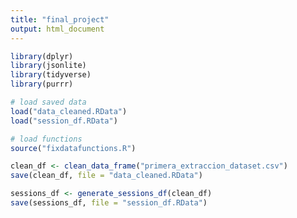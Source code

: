 ```yaml
---
title: "final_project"
output: html_document
---
```


``` r
library(dplyr)
library(jsonlite)
library(tidyverse)
library(purrr)

# load saved data
load("data_cleaned.RData")
load("session_df.RData")

# load functions
source("fixdatafunctions.R")
```

```r
clean_df <- clean_data_frame("primera_extraccion_dataset.csv")
save(clean_df, file = "data_cleaned.RData")
```

```r
sessions_df <- generate_sessions_df(clean_df)
save(sessions_df, file = "session_df.RData")
```